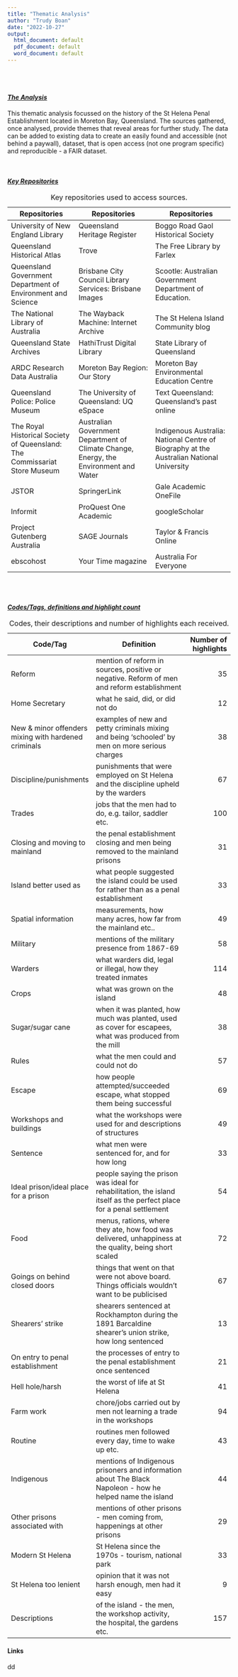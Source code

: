 ```yaml
---
title: "Thematic Analysis"
author: "Trudy Boan"
date: "2022-10-27"
output:
  html_document: default
  pdf_document: default
  word_document: default
---
```


\
\

#### [*The Analysis*]{.underline}

This thematic analysis focussed on the history of the St Helena Penal Establishment located in Moreton Bay, Queensland. The sources gathered, once analysed, provide themes that reveal areas for further study. The data can be added to existing data to create an easily found and accessible (not behind a paywall), dataset, that is open access (not one program specific) and reproducible - a FAIR dataset.

\

#### [*Key Repositories*]{.underline}

| Repositories                                                              | Repositories                                                                          | Repositories                                                                             |
|----------------------|-------------------------|--------------------------|
| University of New England Library                                         | Queensland Heritage Register                                                          | Boggo Road Gaol Historical Society                                                       |
| Queensland Historical Atlas                                               | Trove                                                                                 | The Free Library by Farlex                                                               |
| Queensland Government Department of Environment and Science               | Brisbane City Council Library Services: Brisbane Images                               | Scootle: Australian Government Department of Education.                                  |
| The National Library of Australia                                         | The Wayback Machine: Internet Archive                                                 | The St Helena Island Community blog                                                      |
| Queensland State Archives                                                 | HathiTrust Digital Library                                                            | State Library of Queensland                                                              |
| ARDC Research Data Australia                                              | Moreton Bay Region: Our Story                                                         | Moreton Bay Environmental Education Centre                                               |
| Queensland Police: Police Museum                                          | The University of Queensland: UQ eSpace                                               | Text Queensland: Queensland's past online                                                |
| The Royal Historical Society of Queensland: The Commissariat Store Museum | Australian Government Department of Climate Change, Energy, the Environment and Water | Indigenous Australia: National Centre of Biography at the Australian National University |
| JSTOR                                                                     | SpringerLink                                                                          | Gale Academic OneFile                                                                    |
| Informit                                                                  | ProQuest One Academic                                                                 | googleScholar                                                                            |
| Project Gutenberg Australia                                               | SAGE Journals                                                                         | Taylor & Francis Online                                                                  |
| ebscohost                                                                 | Your Time magazine                                                                    | Australia For Everyone                                                                   |

: Key repositories used to access sources.

\
\

#### [*Codes/Tags, definitions and highlight count*]{.underline}

| Code/Tag                                             | Definition                                                                                                           | Number of highlights |
|-----------------|--------------------------------------|----------------:|
| Reform                                               | mention of reform in sources, positive or negative. Reform of men and reform establishment                           |                   35 |
| Home Secretary                                       | what he said, did, or did not do                                                                                     |                   12 |
| New & minor offenders mixing with hardened criminals | examples of new and petty criminals mixing and being 'schooled' by men on more serious charges                       |                   38 |
| Discipline/punishments                               | punishments that were employed on St Helena and the discipline upheld by the warders                                 |                   67 |
| Trades                                               | jobs that the men had to do, e.g. tailor, saddler etc.                                                               |                  100 |
| Closing and moving to mainland                       | the penal establishment closing and men being removed to the mainland prisons                                        |                   31 |
| Island better used as                                | what people suggested the island could be used for rather than as a penal establishment                              |                   33 |
| Spatial information                                  | measurements, how many acres, how far from the mainland etc..                                                        |                   49 |
| Military                                             | mentions of the military presence from 1867-69                                                                       |                   58 |
| Warders                                              | what warders did, legal or illegal, how they treated inmates                                                         |                  114 |
| Crops                                                | what was grown on the island                                                                                         |                   48 |
| Sugar/sugar cane                                     | when it was planted, how much was planted, used as cover for escapees, what was produced from the mill               |                   38 |
| Rules                                                | what the men could and could not do                                                                                  |                   57 |
| Escape                                               | how people attempted/succeeded escape, what stopped them being successful                                            |                   69 |
| Workshops and buildings                              | what the workshops were used for and descriptions of structures                                                      |                   49 |
| Sentence                                             | what men were sentenced for, and for how long                                                                        |                   33 |
| Ideal prison/ideal place for a prison                | people saying the prison was ideal for rehabilitation, the island itself as the perfect place for a penal settlement |                   54 |
| Food                                                 | menus, rations, where they ate, how food was delivered, unhappiness at the quality, being short scaled               |                   72 |
| Goings on behind closed doors                        | things that went on that were not above board. Things officials wouldn't want to be publicised                       |                   67 |
| Shearers' strike                                     | shearers sentenced at Rockhampton during the 1891 Barcaldine shearer's union strike, how long sentenced              |                   13 |
| On entry to penal establishment                      | the processes of entry to the penal establishment once sentenced                                                     |                   21 |
| Hell hole/harsh                                      | the worst of life at St Helena                                                                                       |                   41 |
| Farm work                                            | chore/jobs carried out by men not learning a trade in the workshops                                                  |                   94 |
| Routine                                              | routines men followed every day, time to wake up etc.                                                                |                   43 |
| Indigenous                                           | mentions of Indigenous prisoners and information about The Black Napoleon - how he helped name the island            |                   44 |
| Other prisons associated with                        | mentions of other prisons - men coming from, happenings at other prisons                                             |                   29 |
| Modern St Helena                                     | St Helena since the 1970s - tourism, national park                                                                   |                   33 |
| St Helena too lenient                                | opinion that it was not harsh enough, men had it easy                                                                |                    9 |
| Descriptions                                         | of the island - the men, the workshop activity, the hospital, the gardens etc.                                       |                  157 |

: Codes, their descriptions and number of highlights each received.

####   Links

dd
